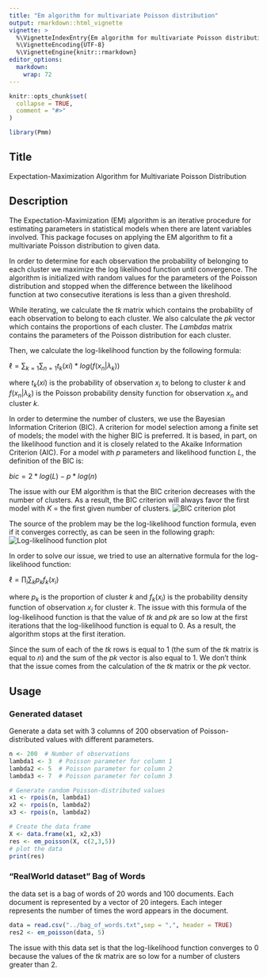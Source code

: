 ```yaml
---
title: "Em algorithm for multivariate Poisson distribution"
output: rmarkdown::html_vignette
vignette: >
  %\VignetteIndexEntry{Em algorithm for multivariate Poisson distribution}
  %\VignetteEncoding{UTF-8}
  %\VignetteEngine{knitr::rmarkdown}
editor_options: 
  markdown: 
    wrap: 72
---
```


```r
knitr::opts_chunk$set(
  collapse = TRUE,
  comment = "#>"
)
```

```r
library(Pmm)
```

## Title

Expectation-Maximization Algorithm for Multivariate Poisson Distribution

## Description

The Expectation-Maximization (EM) algorithm is an iterative procedure
for estimating parameters in statistical models when there are latent
variables involved. This package focuses on applying the EM algorithm to
fit a multivariate Poisson distribution to given data.

In order to determine for each observation the probability of belonging
to each cluster we maximize the log likelihood function until
convergence. The algorithm is initialized with random values for the
parameters of the Poisson distribution and stopped when the difference
between the likelihood function at two consecutive iterations is less
than a given threshold.

While iterating, we calculate the *tk* matrix which contains the
probability of each observation to belong to each cluster. We also
calculate the *pk* vector which contains the proportions of each
cluster. The *Lambdas* matrix contains the parameters of the Poisson
distribution for each cluster.

Then, we calculate the log-likelihood function by the following formula:

$\ell = \sum_{k=1}\sum_{n=1}t_{k}(xi)*log(f(x_n|\lambda_k))$

where $t_{k}(xi)$ is the probability of observation $x_i$ to belong to
cluster $k$ and $f(x_n|\lambda_k)$ is the Poisson probability density
function for observation $x_n$ and cluster $k$.

In order to determine the number of clusters, we use the Bayesian
Information Criterion (BIC). A criterion for model selection among a
finite set of models; the model with the higher BIC is preferred. It is
based, in part, on the likelihood function and it is closely related to
the Akaike Information Criterion (AIC). For a model with *p* parameters
and likelihood function *L*, the definition of the BIC is:

$bic = 2*log(L) - p*log(n)$

The issue with our EM algorithm is that the BIC criterion decreases with
the number of clusters. As a result, the BIC criterion will always favor
the first model with *K* = the first given number of clusters. ![BIC
criterion plot](../bic_criterion.png)

The source of the problem may be the log-likelihood function formula,
even if it converges correctly, as can be seen in the following graph:
![Log-likelihood function plot](../log_likelihood_function.png)

In order to solve our issue, we tried to use an alternative formula for
the log-likelihood function: 

$\ell = \prod_{i}\sum_{k}p_kf_k(x_i)$

where $p_k$ is the proportion of cluster $k$ and $f_k(x_i)$ is the
probability density function of observation $x_i$ for cluster $k$. The
issue with this formula of the log-likelihood function is that the value
of *tk* and *pk* are so low at the first iterations that the
log-likelihood function is equal to 0. As a result, the algorithm stops
at the first iteration.

Since the sum of each of the *tk* rows is equal to 1 (the sum of the
*tk* matrix is equal to *n*) and the sum of the *pk* vector is also
equal to 1. We don't think that the issue comes from the calculation of
the *tk* matrix or the *pk* vector.

## Usage

### Generated dataset

Generate a data set with 3 columns of 200 observation of Poisson-distributed values with
different parameters.

```r
n <- 200  # Number of observations
lambda1 <- 3  # Poisson parameter for column 1
lambda2 <- 5  # Poisson parameter for column 2
lambda3 <- 7  # Poisson parameter for column 3

# Generate random Poisson-distributed values
x1 <- rpois(n, lambda1)
x2 <- rpois(n, lambda2)
x3 <- rpois(n, lambda2)

# Create the data frame
X <- data.frame(x1, x2,x3)
res <- em_poisson(X, c(2,3,5))
# plot the data
print(res)
```

### "RealWorld dataset" Bag of Words

the data set is a bag of words of 20 words and 100 documents. Each
document is represented by a vector of 20 integers. Each integer
represents the number of times the word appears in the document.

```r
data = read.csv("../bag_of_words.txt",sep = ",", header = TRUE)
res2 <- em_poisson(data, 5)
```
The issue with this data set is that the log-likelihood function
converges to 0 because the values of the *tk* matrix are so low for 
a number of clusters greater than 2.
